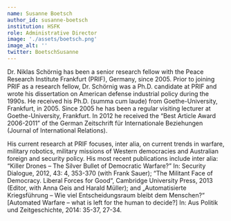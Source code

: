 ```yaml
---
name: Susanne Boetsch
author_id: susanne-boetsch
institution: HSFK
role: Administrative Director
image: './assets/boetsch.png'
image_alt: ''
twitter: BoetschSusanne
---
```


Dr. Niklas Schörnig has been a senior research fellow with the Peace Research Institute Frankfurt (PRIF), Germany, since 2005. Prior to joining PRIF as a research fellow, Dr. Schörnig was a Ph.D. candidate at PRIF and wrote his dissertation on American defense industrial policy during the 1990s. He received his Ph.D. (summa cum laude) from Goethe-University, Frankfurt, in 2005. Since 2005 he has been a regular visiting lecturer at Goethe-University, Frankfurt. In 2012 he received the “Best Article Award 2006-2011” of the German Zeitschrift für Internationale Beziehungen (Journal of International Relations).

His current research at PRIF focuses, inter alia, on current trends in warfare, military robotics, military missions of Western democracies and Australian foreign and security policy. His most recent publications include inter alia: “Killer Drones – The Silver Bullet of Democratic Warfare?” In: Security Dialogue, 2012, 43: 4, 353-370 (with Frank Sauer); “The Militant Face of Democracy. Liberal Forces for Good“, Cambridge University Press, 2013 (Editor, with Anna Geis and Harald Müller); and „Automatisierte Kriegsführung – Wie viel Entscheidungsraum bleibt dem Menschen?“ [Automated Warfare – what is left for the human to decide?] In: Aus Politik und Zeitgeschichte, 2014: 35-37, 27-34.
